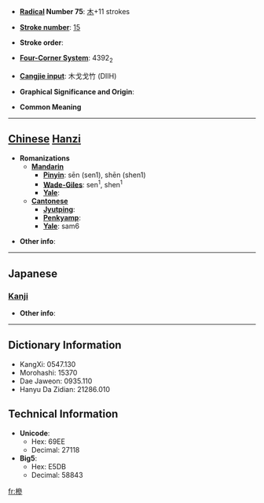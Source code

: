 * '''[[Wiktionary:Chinese radical index| Radical]] Number 75''': [[Wiktionary:Chinese radical index 木|木]]+11 strokes

* '''[[Wiktionary:Chinese total strokes index|Stroke number]]''': [[Wiktionary:Chinese total strokes index 15|15]]

* '''Stroke order''': 

* '''[[Wiktionary:Chinese four corner index|Four-Corner System]]''': 4392<sub>2</sub>

* '''[[Wiktionary:Chinese Cangjie index|Cangjie input]]''': 木戈戈竹 (DIIH)

* '''Graphical Significance and Origin''': 

* '''Common Meaning'''

----

== [[Chinese]] [[Hanzi]] ==

* '''Romanizations'''
** '''[[Mandarin]]'''
*** '''[[Pinyin]]''': sēn (sen1), shēn (shen1)
*** '''[[Wade-Giles]]''': sen<sup>1</sup>, shen<sup>1</sup>
*** '''[[Yale]]''': 
** '''[[Cantonese]]'''
*** '''[[Jyutping]]''':
*** '''[[Penkyamp]]''': 
*** '''[[Yale]]''': sam6

* '''Other info''': 

----

==Japanese==
===[[Kanji]]===
{{kanji|on readings=[[しん]] (shin), [[さん]] (san), [[せん]] (sen)
|kun readings=
}}

* '''Other info''':  

----

== Dictionary Information ==

* KangXi: 0547.130
* Morohashi: 15370
* Dae Jaweon: 0935.110
* Hanyu Da Zidian: 21286.010

== Technical Information ==

* '''Unicode''':
** Hex: 69EE
** Decimal: 27118
* '''Big5''':
** Hex: E5DB
** Decimal: 58843

[[fr:槮]]